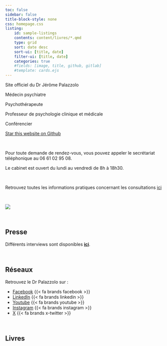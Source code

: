 ```yaml
---
toc: false
sidebar: false
title-block-style: none
css: homepage.css
listing:
    id: sample-listings
    contents: content/livres/*.qmd
    type: grid
    sort: date desc
    sort-ui: [title, date]
    filter-ui: [title, date]
    categories: true
    #fields: [image, title, github, gitlab]
    #template: cards.ejs
---
```


::: {#hero-banner .column-screen}

:::: {.grid .column-page}

::::: {.headline .g-col-lg-6 .g-col-12 .g-col-md-12}

:::::: h1
Site officiel du Dr Jérôme Palazzolo



Médecin psychiatre

Psychothérapeute

Professeur de psychologie clinique et médicale

Conférencier
::::::

```{=html}
<a class="github-button" href="https://github.com/antoine-palazz/site-dr-palazzolo" data-icon="octicon-star" data-size="large" data-show-count="true" aria-label="Star this website on Github">Star this website on Github</a><script async defer src="https://buttons.github.io/buttons.js"></script>
```

<br>

Pour toute demande de rendez-vous, vous pouvez appeler le secrétariat téléphonique au 06 61 02 95 08.

Le cabinet est ouvert du lundi au vendredi de 8h à 18h30.

<br>

Retrouvez toutes les informations pratiques concernant les consultations [ici](https://www.docteurjeromepalazzolo.fr/content/le_docteur/consultations.html)

<br>

:::::

::::: {.g-col-lg-6 .g-col-12 .g-col-md-12}
![](img/photo_profil.jpg)
:::::

::::

:::

<br>

## Presse

Différents interviews sont disponibles **[ici](https://www.facebook.com/media/set/?set=a.10150356662827691&type=3)**.

<br>

## Réseaux

Retrouvez le Dr Palazzolo sur :

- [Facebook](https://www.facebook.com/DrPalazzolo/)  {{< fa brands facebook >}}
- [LinkedIn](https://www.linkedin.com/in/jerome-palazzolo/)  {{< fa brands linkedin >}}
- [Youtube](https://www.youtube.com/channel/UCMF4Vhgt6gOYQaiE2jlKoHw)  {{< fa brands youtube >}}
- [Instagram](https://www.instagram.com/palazz06/)  {{< fa brands instagram >}}
- [X](https://twitter.com/palazz06)  {{< fa brands x-twitter >}}

<br>

## Livres

::: {#sample-listings}
:::
